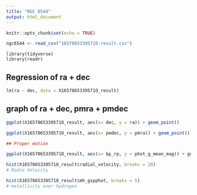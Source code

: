 ```yaml
---
title: "NGC 6544"
output: html_document
---
```


```r
knitr::opts_chunk$set(echo = TRUE)
```

```r
ngc6544 <- read_csv("1657065339571O-result.csv") 
```


```libraries
library(tidyverse)
library(readr)
```

## Regression of ra + dec

```r
lm(ra ~ dec, data = X1657065339571O_result)
```

## graph of ra + dec, pmra + pmdec
```r
ggplot(X1657065339571O_result, aes(x= dec, y = ra)) + geom_point()
```
```r
ggplot(X1657065339571O_result, aes(x= pmdec, y = pmra)) + geom_point()
```


```r
## Proper motion 
```
```r
ggplot(X1657065339571O_result, aes(x= bp_rp, y = phot_g_mean_mag)) + geom_point()
```
```r
hist(X1657065339571O_result$radial_velocity, breaks = 20)
# Radio Velocity 
```
```r
hist(X1657065339571O_result$mh_gspphot, breaks = 5)
# metallicity over hydrogen
```

